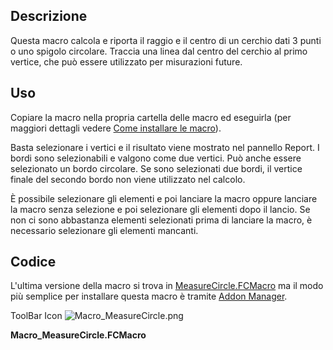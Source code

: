 <languages/>
{{Macro/it
|Name=Macro MeasureCircle
|Icon=Macro_MeasureCircle.png
|Translate=Misura cerchio
|Description=Calcola il raggio di un cerchio da 3 punti o da uno spigolo circolare
|Author=galou_breizh
|Version=1.0
|Date=2016-04-08
|FCVersion=All
|Download=[https://www.freecadweb.org/wiki/images/b/bd/Macro_MeasureCircle.png ToolBar Icon]
}}

==Descrizione==

Questa macro calcola e riporta il raggio e il centro di un cerchio dati 3 punti o uno spigolo circolare.
Traccia una linea dal centro del cerchio al primo vertice, che può essere utilizzato per misurazioni future.

{{Codeextralink|https://raw.githubusercontent.com/FreeCAD/FreeCAD-macros/master/Information/MeasureCircle.FCMacro}}

== Uso ==

Copiare la macro nella propria cartella delle macro ed eseguirla (per maggiori dettagli vedere [[How to install macros/it|Come installare le macro]]).

Basta selezionare i vertici e il risultato viene mostrato nel pannello Report.
I bordi sono selezionabili e valgono come due vertici.
Può anche essere selezionato un bordo circolare.
Se sono selezionati due bordi, il vertice finale del secondo bordo non viene utilizzato nel calcolo.

È possibile selezionare gli elementi e poi lanciare la macro oppure lanciare la macro senza selezione e poi selezionare gli elementi dopo il lancio.
Se non ci sono abbastanza elementi selezionati prima di lanciare la macro, è necessario selezionare gli elementi mancanti.

== Codice ==

L'ultima versione della macro si trova in [https://raw.githubusercontent.com/FreeCAD/FreeCAD-macros/master/Information/MeasureCircle.FCMacro MeasureCircle.FCMacro] ma il modo più semplice per installare questa macro è tramite [[Std_AddonMgr/it|Addon Manager]].

ToolBar Icon [[Image:Macro_MeasureCircle.png]]

'''Macro_MeasureCircle.FCMacro'''

{{clear}}